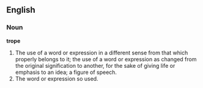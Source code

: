 ==English==

===Noun===

'''trope'''

#The use of a word or expression in a different sense from that which properly belongs to it; the use of a word or expression as changed from the original signification to another, for the sake of giving life or emphasis to an idea; a figure of speech.
#The word or expression so used.